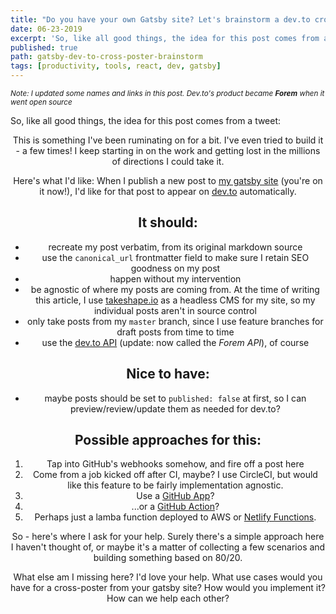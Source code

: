 ```yaml
---
title: "Do you have your own Gatsby site? Let's brainstorm a dev.to cross-poster"
date: 06-23-2019
excerpt: 'So, like all good things, the idea for this post comes from a tweet...'
published: true
path: gatsby-dev-to-cross-poster-brainstorm
tags: [productivity, tools, react, dev, gatsby]
---
```


<small>

_Note: I updated some names and links in this post. Dev.to's product became
**Forem** when it went open source_

</small>

So, like all good things, the idea for this post comes from a tweet:

<Tweet tweetLink="irreverentmike/status/1141169316273897536" align="center" />

This is something I've been ruminating on for a bit. I've even tried to build it - a few times! I keep starting in on the work and getting lost in the millions of directions I could take it.

Here's what I'd like: When I publish a new post to [my gatsby site](https://mikebifulco.com) (you're on it now!), I'd like for that post to appear on [dev.to](https://dev.to) automatically.

## It should:

- recreate my post verbatim, from its original markdown source
- use the `canonical_url` frontmatter field to make sure I retain SEO goodness on my post
- happen without my intervention
- be agnostic of where my posts are coming from. At the time of writing this article, I use [takeshape.io](https://www.takeshape.io) as a headless CMS for my site, so my individual posts aren't in source control
- only take posts from my `master` branch, since I use feature branches for draft posts from time to time
- use the [dev.to API](https://developers.forem.com/api) (update: now called the _Forem API_), of course

## Nice to have:

- maybe posts should be set to `published: false` at first, so I can preview/review/update them as needed for dev.to?

## Possible approaches for this:

1. Tap into GitHub's webhooks somehow, and fire off a post here
1. Come from a job kicked off after CI, maybe? I use CircleCI, but would like this feature to be fairly implementation agnostic.
1. Use a [GitHub App](https://developer.github.com/v3/apps/)?
1. ...or a [GitHub Action](https://github.com/mbifulco/thepraticaldev-crosspost-action)?
1. Perhaps just a lamba function deployed to AWS or [Netlify Functions](https://functions.netlify.com/).

So - here's where I ask for your help. Surely there's a simple approach here I haven't thought of, or maybe it's a matter of collecting a few scenarios and building something based on 80/20.

What else am I missing here? I'd love your help. What use cases would you have for a cross-poster from your gatsby site? How would you implement it? How can we help each other?
